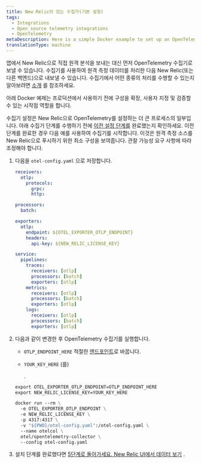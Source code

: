 ```yaml
---
title: New Relic이 있는 수집가(기본 설정)
tags:
  - Integrations
  - Open source telemetry integrations
  - OpenTelemetry
metaDescription: Here is a simple Docker example to set up an OpenTelemetry Collector with New Relic.
translationType: machine
---
```


앱에서 New Relic으로 직접 원격 분석을 보내는 대신 먼저 OpenTelemetry 수집기로 보낼 수 있습니다. 수집기를 사용하여 원격 측정 데이터를 처리한 다음 New Relic(또는 다른 백엔드)으로 내보낼 수 있습니다. 수집기에서 어떤 종류의 처리를 수행할 수 있는지 알아보려면 [소개](/docs/more-integrations/open-source-telemetry-integrations/opentelemetry/collector/opentelemetry-collector-intro) 를 참조하세요.

아래 Docker 예제는 프로덕션에서 사용하기 전에 구성을 확장, 사용자 지정 및 검증할 수 있는 시작점 역할을 합니다.

수집기 설정은 New Relic으로 OpenTelemetry를 설정하는 더 큰 프로세스의 일부입니다. 아래 수집기 단계를 수행하기 전에 [이전 설정 단계를](/docs/more-integrations/open-source-telemetry-integrations/opentelemetry/opentelemetry-quick-start) 완료했는지 확인하세요. 이전 단계를 완료한 경우 다음 예를 사용하여 수집기를 시작합니다. 이것은 원격 측정 소스를 New Relic으로 푸시하기 위한 최소 구성을 보여줍니다. 관찰 가능성 요구 사항에 따라 조정해야 합니다.

1. 다음을 `otel-config.yaml` 으로 저장합니다.

   ```yaml
   receivers:
     otlp:
       protocols:
         grpc:
         http:

   processors:
     batch:

   exporters:
     otlp:
       endpoint: ${OTEL_EXPORTER_OTLP_ENDPOINT}
       headers:
         api-key: ${NEW_RELIC_LICENSE_KEY}

   service:
     pipelines:
       traces:
         receivers: [otlp]
         processors: [batch]
         exporters: [otlp]
       metrics:
         receivers: [otlp]
         processors: [batch]
         exporters: [otlp]
       logs:
         receivers: [otlp]
         processors: [batch]
         exporters: [otlp]
   ```

2. 다음과 같이 변경한 후 OpenTelemetry 수집기를 실행합니다.

   * `OTLP_ENDPOINT_HERE` 적절한 [엔드포인트](/docs/more-integrations/open-source-telemetry-integrations/opentelemetry/get-started/opentelemetry-set-up-your-app/#review-settings)로 바꿉니다.

   * `YOUR_KEY_HERE` (를)

     <InlinePopover type="licenseKey"/>

     .

   ```dockerfile
   export OTEL_EXPORTER_OTLP_ENDPOINT=OTLP_ENDPOINT_HERE
   export NEW_RELIC_LICENSE_KEY=YOUR_KEY_HERE

   docker run --rm \
     -e OTEL_EXPORTER_OTLP_ENDPOINT \
     -e NEW_RELIC_LICENSE_KEY \
     -p 4317:4317 \
     -v "${PWD}/otel-config.yaml":/otel-config.yaml \
     --name otelcol \
     otel/opentelemetry-collector \
     --config otel-config.yaml
   ```

3. 설치 단계를 완료했다면 [5단계로 돌아가세요. New Relic UI에서 데이터 보기](/docs/more-integrations/open-source-telemetry-integrations/opentelemetry/opentelemetry-setup/#view-data) .